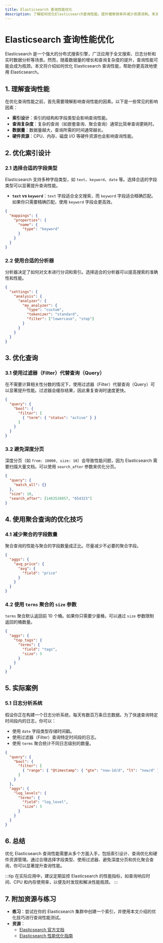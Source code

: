 ```yaml
---
title: Elasticsearch 查询性能优化
description: 了解如何优化Elasticsearch查询性能，提升搜索效率并减少资源消耗。本文适合初学者，涵盖基础概念、优化技巧和实际案例。
---
```


# Elasticsearch 查询性能优化

Elasticsearch 是一个强大的分布式搜索引擎，广泛应用于全文搜索、日志分析和实时数据分析等场景。然而，随着数据量的增长和查询复杂度的提升，查询性能可能会成为瓶颈。本文将介绍如何优化 Elasticsearch 查询性能，帮助你更高效地使用 Elasticsearch。

## 1. 理解查询性能

在优化查询性能之前，首先需要理解影响查询性能的因素。以下是一些常见的影响因素：

- **索引设计**：索引的结构和字段类型会影响查询性能。
- **查询复杂度**：复杂的查询（如嵌套查询、聚合查询）通常比简单查询更耗时。
- **数据量**：数据量越大，查询所需的时间通常越长。
- **硬件资源**：CPU、内存、磁盘 I/O 等硬件资源也会影响查询性能。

## 2. 优化索引设计

### 2.1 选择合适的字段类型

Elasticsearch 支持多种字段类型，如 `text`、`keyword`、`date` 等。选择合适的字段类型可以显著提升查询性能。

- **`text` vs `keyword`**：`text` 字段适合全文搜索，而 `keyword` 字段适合精确匹配。如果你只需要精确匹配，使用 `keyword` 字段会更高效。

```json
{
  "mappings": {
    "properties": {
      "name": {
        "type": "keyword"
      }
    }
  }
}
```

### 2.2 使用合适的分析器

分析器决定了如何对文本进行分词和索引。选择适合的分析器可以提高搜索的准确性和性能。

```json
{
  "settings": {
    "analysis": {
      "analyzer": {
        "my_analyzer": {
          "type": "custom",
          "tokenizer": "standard",
          "filter": ["lowercase", "stop"]
        }
      }
    }
  }
}
```

## 3. 优化查询

### 3.1 使用过滤器（Filter）代替查询（Query）

在不需要计算相关性分数的情况下，使用过滤器（Filter）代替查询（Query）可以显著提升性能。过滤器会缓存结果，因此重复查询时速度更快。

```json
{
  "query": {
    "bool": {
      "filter": [
        { "term": { "status": "active" } }
      ]
    }
  }
}
```

### 3.2 避免深度分页

深度分页（如 `from: 10000, size: 10`）会导致性能问题，因为 Elasticsearch 需要扫描大量文档。可以使用 `search_after` 参数来优化分页。

```json
{
  "query": {
    "match_all": {}
  },
  "size": 10,
  "search_after": [1463538857, "654323"]
}
```

## 4. 使用聚合查询的优化技巧

### 4.1 减少聚合的字段数量

聚合查询的性能与聚合的字段数量成正比。尽量减少不必要的聚合字段。

```json
{
  "aggs": {
    "avg_price": {
      "avg": {
        "field": "price"
      }
    }
  }
}
```

### 4.2 使用 `terms` 聚合的 `size` 参数

`terms` 聚合默认返回前 10 个桶。如果你只需要少量桶，可以通过 `size` 参数限制返回的桶数量。

```json
{
  "aggs": {
    "top_tags": {
      "terms": {
        "field": "tags",
        "size": 5
      }
    }
  }
}
```

## 5. 实际案例

### 5.1 日志分析系统

假设你正在构建一个日志分析系统，每天有数百万条日志数据。为了快速查询特定时间段内的日志，你可以：

- 使用 `date` 字段类型存储时间戳。
- 使用过滤器（Filter）查询特定时间段的日志。
- 使用 `terms` 聚合统计不同日志级别的数量。

```json
{
  "query": {
    "bool": {
      "filter": [
        { "range": { "@timestamp": { "gte": "now-1d/d", "lt": "now/d" } } }
      ]
    }
  },
  "aggs": {
    "log_levels": {
      "terms": {
        "field": "log_level",
        "size": 5
      }
    }
  }
}
```

## 6. 总结

优化 Elasticsearch 查询性能需要从多个方面入手，包括索引设计、查询优化和硬件资源管理。通过合理选择字段类型、使用过滤器、避免深度分页和优化聚合查询，你可以显著提升查询性能。

:::tip
在实际应用中，建议定期监控 Elasticsearch 的性能指标，如查询响应时间、CPU 和内存使用率，以便及时发现和解决性能瓶颈。
:::

## 7. 附加资源与练习

- **练习**：尝试在你的 Elasticsearch 集群中创建一个索引，并使用本文介绍的优化技巧进行查询性能测试。
- **资源**：
  - [Elasticsearch 官方文档](https://www.elastic.co/guide/en/elasticsearch/reference/current/index.html)
  - [Elasticsearch 性能优化指南](https://www.elastic.co/guide/en/elasticsearch/performance/index.html)
